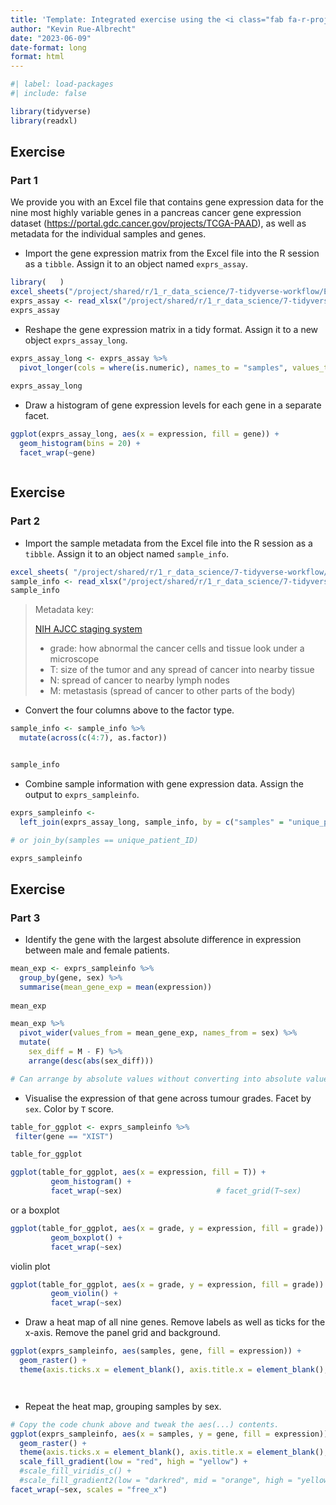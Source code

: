 ```yaml
---
title: 'Template: Integrated exercise using the <i class="fab fa-r-project"></i> tidyverse'
author: "Kevin Rue-Albrecht"
date: "2023-06-09"
date-format: long
format: html
---
```


```r
#| label: load-packages
#| include: false

library(tidyverse)
library(readxl)
```

## Exercise

### Part 1

We provide you with an Excel file that contains gene expression data for the nine most highly variable genes in a pancreas cancer gene expression dataset (<https://portal.gdc.cancer.gov/projects/TCGA-PAAD>), as well as metadata for the individual samples and genes.

- Import the gene expression matrix from the Excel file into the R session as a `tibble`.
  Assign it to an object named `exprs_assay`.

```r
library(   )
excel_sheets("/project/shared/r/1_r_data_science/7-tidyverse-workflow/EH2011.xlsx")
exprs_assay <- read_xlsx("/project/shared/r/1_r_data_science/7-tidyverse-workflow/EH2011.xlsx", sheet = "exprs") 
exprs_assay
```

- Reshape the gene expression matrix in a tidy format.
  Assign it to a new object `exprs_assay_long`.

```r
exprs_assay_long <- exprs_assay %>%
  pivot_longer(cols = where(is.numeric), names_to = "samples", values_to = "expression")
      
exprs_assay_long
```

- Draw a histogram of gene expression levels for each gene in a separate facet.

```r
ggplot(exprs_assay_long, aes(x = expression, fill = gene)) +
  geom_histogram(bins = 20) +
  facet_wrap(~gene)



```

## Exercise

### Part 2

- Import the sample metadata from the Excel file into the R session as a `tibble`.
  Assign it to an object named `sample_info`.

```r
excel_sheets( "/project/shared/r/1_r_data_science/7-tidyverse-workflow/EH2011.xlsx"  )
sample_info <- read_xlsx("/project/shared/r/1_r_data_science/7-tidyverse-workflow/EH2011.xlsx", sheet = "sample_info")  
sample_info
```

> Metadata key:
> 
> [NIH AJCC staging system](https://www.cancer.gov/publications/dictionaries/ca> ncer-terms/def/ajcc-staging-system)
> 
> - grade: how abnormal the cancer cells and tissue look under a microscope
> - T: size of the tumor and any spread of cancer into nearby tissue
> - N: spread of cancer to nearby lymph nodes
> - M: metastasis (spread of cancer to other parts of the body)

- Convert the four columns above to the factor type.

```r
sample_info <- sample_info %>%
  mutate(across(c(4:7), as.factor))


sample_info
```

- Combine sample information with gene expression data.
  Assign the output to `exprs_sampleinfo`.

```r
exprs_sampleinfo <- 
  left_join(exprs_assay_long, sample_info, by = c("samples" = "unique_patient_ID"))

# or join_by(samples == unique_patient_ID)

exprs_sampleinfo
```

## Exercise

### Part 3

- Identify the gene with the largest absolute difference in expression between male and female patients.

```r
mean_exp <- exprs_sampleinfo %>% 
  group_by(gene, sex) %>% 
  summarise(mean_gene_exp = mean(expression))
  
mean_exp

mean_exp %>% 
  pivot_wider(values_from = mean_gene_exp, names_from = sex) %>% 
  mutate(
    sex_diff = M - F) %>% 
    arrange(desc(abs(sex_diff))) 

# Can arrange by absolute values without converting into absolute values 

```

- Visualise the expression of that gene across tumour grades.
  Facet by `sex`.
  Color by `T` score.

```r
table_for_ggplot <- exprs_sampleinfo %>% 
 filter(gene == "XIST")

table_for_ggplot
```

```r
ggplot(table_for_ggplot, aes(x = expression, fill = T)) +
         geom_histogram() +
         facet_wrap(~sex)                     # facet_grid(T~sex)


```
or a boxplot 

```r
ggplot(table_for_ggplot, aes(x = grade, y = expression, fill = grade)) +
         geom_boxplot() +
         facet_wrap(~sex)   
```
violin plot

```r
ggplot(table_for_ggplot, aes(x = grade, y = expression, fill = grade)) +
         geom_violin() +
         facet_wrap(~sex) 
```


- Draw a heat map of all nine genes.
  Remove labels as well as ticks for the x-axis.
  Remove the panel grid and background.

```r
ggplot(exprs_sampleinfo, aes(samples, gene, fill = expression)) +
  geom_raster() + 
  theme(axis.ticks.x = element_blank(), axis.title.x = element_blank(), axis.text.x = element_blank(), panel.grid.major.x = element_blank(), panel.grid.minor.x = element_blank(), plot.background = element_blank())




```

- Repeat the heat map, grouping samples by sex.

```r
# Copy the code chunk above and tweak the aes(...) contents.
ggplot(exprs_sampleinfo, aes(x = samples, y = gene, fill = expression)) +
  geom_raster() + 
  theme(axis.ticks.x = element_blank(), axis.title.x = element_blank(), axis.text.x = element_blank(), panel.grid = element_blank(), plot.background = element_blank()) +
  scale_fill_gradient(low = "red", high = "yellow") +
  #scale_fill_viridis_c() +
  #scale_fill_gradient2(low = "darkred", mid = "orange", high = "yellow") +
facet_wrap(~sex, scales = "free_x") 
  
  


```

